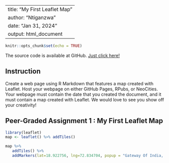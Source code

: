 
---
title: "My First Leaflet Map"
author: "Ntiganzwa"
date: "Jan 31, 2024"
output: html_document
---

```{r setup, include=FALSE}
knitr::opts_chunk$set(echo = TRUE)
```
The source code is available at GitHub. [Just click here!](https://github.com/Freedauce/test/blob/main/Assignment1.Rmd)

## Instruction

Create a web page using R Markdown that features a map created with Leaflet. Host your webpage on either GitHub Pages, RPubs, or NeoCities. Your webpage must contain the date that you created the document, and it must contain a map created with Leaflet. We would love to see you show off your creativity!

## Peer-Graded Assignment 1 : My First Leaflet Map 


```{r cars}
library(leaflet)
map <- leaflet() %>% addTiles()
```


```{r}

map %>%
   addTiles() %>%
   addMarkers(lat=18.922756, lng=72.834704, popup = "Gateway Of India, Mumbai")
```


